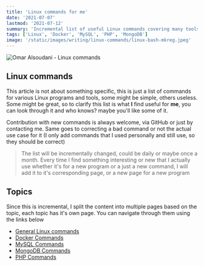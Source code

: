 ```yaml
---
title: 'Linux commands for me'
date: '2021-07-07'
lastmod: '2021-07-12'
summary: 'Incremental list of useful Linux commands covering many tools that I use when needed'
tags: ['Linux', 'Docker', 'MySQL', 'PHP', 'MongoDB']
image: '/static/images/writing/linux-commands/linux-bash-mkreg.jpeg'
---
```


<Image 
  src="/static/images/writing/linux-commands/linux-bash-mkreg.jpeg" 
  alt="Omar Alsoudani - Linux commands" 
  width={1024} 
  height={1024} 
/>

## Linux commands

This article is not about something specific, this is just a list of commands for various Linux programs and tools, some might be simple, others useless. Some might be great, so to clarify this list is what **I** find useful for **me**, you can look through it and who knows? maybe you'll like some of it.

Contribution with new commands is always welcome, via GitHub or just by contacting me. Same goes to correcting a bad command or not the actual use case for it (I only add commands that I used personally and still use, so they should be correct)

> The list will be incrementally changed, could be daily or maybe once a month. Every time I find something interesting or new that I actually use whether it's for a new program or a just a new command, I will add it to it's corresponding page, or a new page for a new program

## Topics

Since this is incremental, I split the content into multiple pages based on the topic, each topic has it's own page. You can navigate through them using the links below

- [General Linux commands](/writing/linux-commands/linux-general)
- [Docker Commands](/writing/linux-commands/linux-docker)
- [MySQL Commands](/writing/linux-commands/linux-mysql)
- [MongoDB Commands](/writing/linux-commands/linux-mongodb)
- [PHP Commands](/writing/linux-commands/linux-php)
